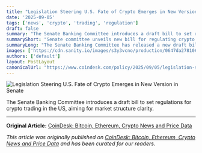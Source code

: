 ```yaml
---
title: "Legislation Steering U.S. Fate of Crypto Emerges in New Version in Senate"
date: '2025-09-05'
tags: ['news', 'crypto', 'trading', 'regulation']
draft: false
summary: "The Senate Banking Committee introduces a draft bill to set regulations for crypto trading in the US, aiming for market structure clarity."
summaryShort: "Senate committee unveils new bill for regulating crypto trading in the US."
summaryLong: "The Senate Banking Committee has released a new draft bill aiming to establish clear regulations for crypto trading in the US, providing much-needed structure to the rapidly growing market."
images: ['https://cdn.sanity.io/images/s3y3vcno/production/0647da278106589fcc3bf6ee47c7e15402c0d593-3596x2023.jpg?auto=format&w=1920&h=1080&crop=focalpoint&fit=clip']
authors: ['default']
layout: PostLayout
canonicalUrl: "https://www.coindesk.com/policy/2025/09/05/legislation-steering-u-s-fate-of-crypto-emerges-in-new-version-in-senate"
---
```


![Legislation Steering U.S. Fate of Crypto Emerges in New Version in Senate](https://cdn.sanity.io/images/s3y3vcno/production/0647da278106589fcc3bf6ee47c7e15402c0d593-3596x2023.jpg?auto=format&w=1920&h=1080&crop=focalpoint&fit=clip)

The Senate Banking Committee introduces a draft bill to set regulations for crypto trading in the US, aiming for market structure clarity.

---

**Original Article:** [CoinDesk: Bitcoin, Ethereum, Crypto News and Price Data](https://www.coindesk.com/policy/2025/09/05/legislation-steering-u-s-fate-of-crypto-emerges-in-new-version-in-senate)

*This article was originally published on [CoinDesk: Bitcoin, Ethereum, Crypto News and Price Data](https://www.coindesk.com/policy/2025/09/05/legislation-steering-u-s-fate-of-crypto-emerges-in-new-version-in-senate) and has been curated for our readers.*
